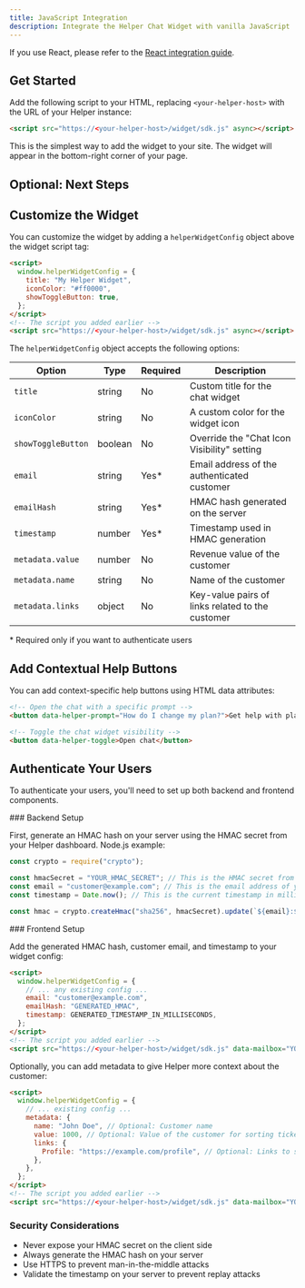 ```yaml
---
title: JavaScript Integration
description: Integrate the Helper Chat Widget with vanilla JavaScript
---
```



<Callout>

If you use React, please refer to the [React integration guide](/widget/03-react-integration).

</Callout>

## Get Started

Add the following script to your HTML, replacing `<your-helper-host>` with the URL of your Helper instance:

```html title="index.html"
<script src="https://<your-helper-host>/widget/sdk.js" async></script>
```

This is the simplest way to add the widget to your site. The widget will appear in the bottom-right corner of your page.

## Optional: Next Steps

## Customize the Widget

You can customize the widget by adding a `helperWidgetConfig` object above the widget script tag:

```html title="index.html"
<script>
  window.helperWidgetConfig = {
    title: "My Helper Widget",
    iconColor: "#ff0000",
    showToggleButton: true,
  };
</script>
<!-- The script you added earlier -->
<script src="https://<your-helper-host>/widget/sdk.js" async></script>
```

The `helperWidgetConfig` object accepts the following options:

| Option             | Type    | Required | Description                                      |
| ------------------ | ------- | -------- | ------------------------------------------------ |
| `title`            | string  | No       | Custom title for the chat widget                 |
| `iconColor`        | string  | No       | A custom color for the widget icon               |
| `showToggleButton` | boolean | No       | Override the "Chat Icon Visibility" setting      |
| `email`            | string  | Yes\*    | Email address of the authenticated customer      |
| `emailHash`        | string  | Yes\*    | HMAC hash generated on the server                |
| `timestamp`        | number  | Yes\*    | Timestamp used in HMAC generation                |
| `metadata.value`   | number  | No       | Revenue value of the customer                    |
| `metadata.name`    | string  | No       | Name of the customer                             |
| `metadata.links`   | object  | No       | Key-value pairs of links related to the customer |

\* Required only if you want to authenticate users

## Add Contextual Help Buttons

You can add context-specific help buttons using HTML data attributes:

```html title="index.html"
<!-- Open the chat with a specific prompt -->
<button data-helper-prompt="How do I change my plan?">Get help with plans</button>

<!-- Toggle the chat widget visibility -->
<button data-helper-toggle>Open chat</button>
```

## Authenticate Your Users

To authenticate your users, you'll need to set up both backend and frontend components.

<Steps>
<Step>
### Backend Setup

First, generate an HMAC hash on your server using the HMAC secret from your Helper dashboard. Node.js example:

```js title="index.js"
const crypto = require("crypto");

const hmacSecret = "YOUR_HMAC_SECRET"; // This is the HMAC secret from your Helper dashboard
const email = "customer@example.com"; // This is the email address of your authenticated customer
const timestamp = Date.now(); // This is the current timestamp in milliseconds

const hmac = crypto.createHmac("sha256", hmacSecret).update(`${email}:${timestamp}`).digest("hex"); // Format of content is "email:timestamp"
```

</Step>

<Step>
### Frontend Setup

Add the generated HMAC hash, customer email, and timestamp to your widget config:

```html title="index.html"
<script>
  window.helperWidgetConfig = {
    // ... any existing config ...
    email: "customer@example.com",
    emailHash: "GENERATED_HMAC",
    timestamp: GENERATED_TIMESTAMP_IN_MILLISECONDS,
  };
</script>
<!-- The script you added earlier -->
<script src="https://<your-helper-host>/widget/sdk.js" data-mailbox="YOUR_MAILBOX_SLUG" async></script>
```

Optionally, you can add metadata to give Helper more context about the customer:

```html title="index.html"
<script>
  window.helperWidgetConfig = {
    // ... existing config ...
    metadata: {
      name: "John Doe", // Optional: Customer name
      value: 1000, // Optional: Value of the customer for sorting tickets and VIP support
      links: {
        Profile: "https://example.com/profile", // Optional: Links to show in Helper alongside conversations from this customer
      },
    },
  };
</script>
<!-- The script you added earlier -->
<script src="https://<your-helper-host>/widget/sdk.js" data-mailbox="YOUR_MAILBOX_SLUG" async></script>
```

</Step>
</Steps>

### Security Considerations

- Never expose your HMAC secret on the client side
- Always generate the HMAC hash on your server
- Use HTTPS to prevent man-in-the-middle attacks
- Validate the timestamp on your server to prevent replay attacks
